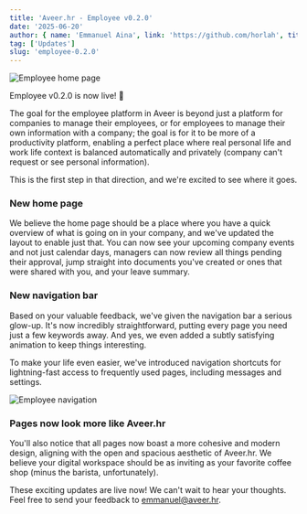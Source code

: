 ```yaml
---
title: 'Aveer.hr - Employee v0.2.0'
date: '2025-06-20'
author: { name: 'Emmanuel Aina', link: 'https://github.com/horlah', title: 'Builder' }
tag: ['Updates']
slug: 'employee-0.2.0'
---
```


![Employee home page](/updates/employee-0.2.png)

Employee v0.2.0 is now live! 🎉

The goal for the employee platform in Aveer is beyond just a platform for companies to manage their employees, or for employees to manage their
own information with a company; the goal is for it to be more of a productivity platform, enabling a perfect place where real personal life
and work life context is balanced automatically and privately (company can't request or see personal information).

This is the first step in that direction, and we're excited to see where it goes.

### New home page

We believe the home page should be a place where you have a quick overview of what is going on in your company, and we've updated the layout to enable just that.
You can now see your upcoming company events and not just calendar days, managers can now review all things pending their approval, jump straight into
documents you've created or ones that were shared with you, and your leave summary.

### New navigation bar

Based on your valuable feedback, we've given the navigation bar a serious glow-up. It's now incredibly straightforward, putting every page you need just a
few keywords away. And yes, we even added a subtly satisfying animation to keep things interesting.

To make your life even easier, we've introduced navigation shortcuts for lightning-fast access to frequently used pages, including messages and settings.

![Employee navigation](/updates/employee-navigation.gif)

### Pages now look more like Aveer.hr

You'll also notice that all pages now boast a more cohesive and modern design, aligning with the open and spacious aesthetic of Aveer.hr. We believe
your digital workspace should be as inviting as your favorite coffee shop (minus the barista, unfortunately).

These exciting updates are live now! We can't wait to hear your thoughts. Feel free to send your feedback to emmanuel@aveer.hr.
